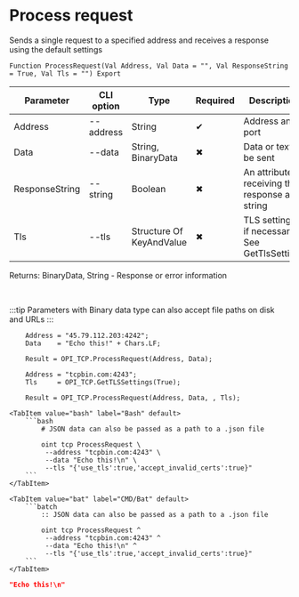 ﻿---
sidebar_position: 7
description: Process request and other functions to work with TCP in the Open Integration Package, a free open-source integration library for 1C:Enterprise 8, OneScript and CLI
keywords: [1C, 1С, 1С:Enterprise, 1С:Enterprise 8.3, API, Integration, Services, Exchange, OneScript, CLI, TCP]
---


# Process request
 Sends a single request to a specified address and receives a response using the default settings



`Function ProcessRequest(Val Address, Val Data = "", Val ResponseString = True, Val Tls = "") Export`

  | Parameter | CLI option | Type | Required | Description |
  |-|-|-|-|-|
  | Address | --address | String | &#x2714; | Address and port |
  | Data | --data | String, BinaryData | &#x2716; | Data or text to be sent |
  | ResponseString | --string | Boolean | &#x2716; | An attribute of receiving the response as a string |
  | Tls | --tls | Structure Of KeyAndValue | &#x2716; | TLS settings, if necessary. See GetTlsSettings |

  
  Returns:  BinaryData, String - Response or error information

<br/>

:::tip
Parameters with Binary data type can also accept file paths on disk and URLs
:::
<br/>


```bsl title="1C:Enterprise/OneScript code example"
    Address = "45.79.112.203:4242";
    Data    = "Echo this!" + Chars.LF;

    Result = OPI_TCP.ProcessRequest(Address, Data);

    Address = "tcpbin.com:4243";
    Tls     = OPI_TCP.GetTLSSettings(True);

    Result = OPI_TCP.ProcessRequest(Address, Data, , Tls);
```
 

 <Tabs>
  
    <TabItem value="bash" label="Bash" default>
        ```bash
            # JSON data can also be passed as a path to a .json file
            
            oint tcp ProcessRequest \
             --address "tcpbin.com:4243" \
             --data "Echo this!\n" \
             --tls "{'use_tls':true,'accept_invalid_certs':true}"
        ```
    </TabItem>
  
    <TabItem value="bat" label="CMD/Bat" default>
        ```batch
            :: JSON data can also be passed as a path to a .json file
            
            oint tcp ProcessRequest ^
             --address "tcpbin.com:4243" ^
             --data "Echo this!\n" ^
             --tls "{'use_tls':true,'accept_invalid_certs':true}"
        ```
    </TabItem>
</Tabs>


```json title="Result"
"Echo this!\n"
```
